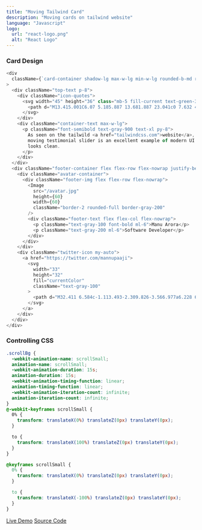 ```yaml
---
title: "Moving Tailwind Card"
description: "Moving cards on tailwind website"
language: "Javascript"
logo:
  url: "react-logo.png"
  alt: "React Logo"
---
```


### Card Design

```js
<div
  className={`card-container shadow-lg max-w-lg min-w-lg rounded-b-md rounded-t-md ${Styles.scrollBg} transform rotate-12`}
>
  <div className="top-text p-8">
    <div className="icon-quotes">
      <svg width="45" height="36" class="mb-5 fill-current text-green-300">
        <path d="M13.415.001C6.07 5.185.887 13.681.887 23.041c0 7.632 4.608 12.096 9.936 12.096 5.04 0 8.784-4.032 8.784-8.784 0-4.752-3.312-8.208-7.632-8.208-.864 0-2.016.144-2.304.288.72-4.896 5.328-10.656 9.936-13.536L13.415.001zm24.768 0c-7.2 5.184-12.384 13.68-12.384 23.04 0 7.632 4.608 12.096 9.936 12.096 4.896 0 8.784-4.032 8.784-8.784 0-4.752-3.456-8.208-7.776-8.208-.864 0-1.872.144-2.16.288.72-4.896 5.184-10.656 9.792-13.536L38.183.001z"></path>
      </svg>
    </div>
    <div className="container-text max-w-lg">
      <p className="font-semibold text-gray-900 text-xl py-8">
        As seen on the tailwild <a href="tailwindcss.com">website</a>, this
        moving testimonial slider is an excellent example of modern UI that
        looks clean.
      </p>
    </div>
  </div>
  <div className="footer-container flex flex-row flex-nowrap justify-between min-w-lg max-w-lg bg-gradient-to-r from-green-400 to-blue-500 py-4 px-8 rounded-b-lg">
    <div className="avatar-container">
      <div className="footer-img flex flex-row flex-nowrap">
        <Image
          src="/avatar.jpg"
          height={60}
          width={60}
          className="border-2 rounded-full border-gray-200"
        />
        <div className="footer-text flex flex-col flex-nowrap">
          <p className="text-gray-100 font-bold ml-6">Manu Arora</p>
          <p className="text-gray-200 ml-6">Software Developer</p>
        </div>
      </div>
    </div>
    <div className="twitter-icon my-auto">
      <a href="https://twitter.com/mannupaaji">
        <svg
          width="33"
          height="32"
          fill="currentColor"
          className="text-gray-100"
        >
          <path d="M32.411 6.584c-1.113.493-2.309.826-3.566.977a6.228 6.228 0 002.73-3.437 12.4 12.4 0 01-3.944 1.506 6.212 6.212 0 00-10.744 4.253c0 .486.056.958.16 1.414a17.638 17.638 0 01-12.802-6.49 6.208 6.208 0 00-.84 3.122 6.212 6.212 0 002.762 5.17 6.197 6.197 0 01-2.813-.777v.08c0 3.01 2.14 5.52 4.983 6.091a6.258 6.258 0 01-2.806.107 6.215 6.215 0 005.803 4.312 12.464 12.464 0 01-7.715 2.66c-.501 0-.996-.03-1.482-.087a17.566 17.566 0 009.52 2.79c11.426 0 17.673-9.463 17.673-17.671 0-.267-.007-.536-.019-.803a12.627 12.627 0 003.098-3.213l.002-.004z"></path>
        </svg>
      </a>
    </div>
  </div>
</div>
```

### Controlling CSS

```css
.scrollBg {
  -webkit-animation-name: scrollSmall;
  animation-name: scrollSmall;
  -webkit-animation-duration: 15s;
  animation-duration: 15s;
  -webkit-animation-timing-function: linear;
  animation-timing-function: linear;
  -webkit-animation-iteration-count: infinite;
  animation-iteration-count: infinite;
}
@-webkit-keyframes scrollSmall {
  0% {
    transform: translateX(0%) translateZ(0px) translateY(0px);
  }

  to {
    transform: translateX(100%) translateZ(0px) translateY(0px);
  }
}

@keyframes scrollSmall {
  0% {
    transform: translateX(0%) translateZ(0px) translateY(0px);
  }

  to {
    transform: translateX(-100%) translateZ(0px) translateY(0px);
  }
}
```

[Live Demo](http://manuarora.in/demos/demo/movingcard)
[Source Code](https://github.com/manuarora700/portfolio-website/tree/master/pages/demos/demo/movingcard)
